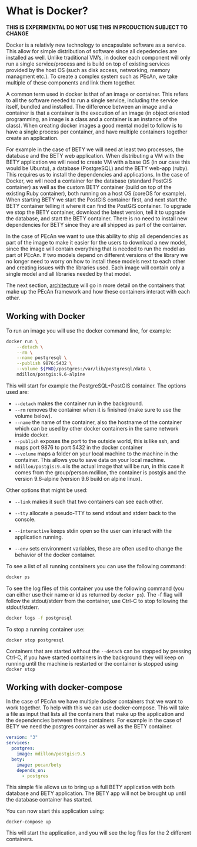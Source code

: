 
# What is Docker?

**THIS IS EXPERIMENTAL DO NOT USE THIS IN PRODUCTION SUBJECT TO CHANGE**

Docker is a relativly new technology to encapsulate software as a service. This allow for simple distribution of software since all depedencies are installed as well. Unlike traditional VM's, in docker each component will only run a single service/process and is build on top of existing services provided by the host OS (such as disk access, networking, memory managment etc.). To create a complex system such as PEcAn, we take multiple of these components and link them together.

A common term used in docker is that of an image or container. This refers to all the software needed to run a single service, including the service itself, bundled and installed. The difference between an image and a container is that a container is the execution of an image  (in object oriented programming, an image is a class and a container is an instance of the class). When creating docker images a good mental model to follow is to have a single process per container, and have multiple containers together create an application.

For example in the case of BETY we will need at least two processes, the database and the BETY web application. When distributing a VM with the BETY application we will need to create VM with a base OS (in our case this would be Ubuntu), a database (PostgreSQL) and the BETY web-app (ruby). This requires us to install the dependencies and applications. In the case of Docker, we will need a container for the database (standard PostGIS container) as well as the custom BETY container (build on top of the existing Ruby container), both running on a host OS (coreOS for example). When starting BETY we start the PostGIS container first, and next start the BETY container telling it where it can find the PostGIS container. To upgrade we stop the BETY container, download the latest version, tell it to upgrade the database, and start the BETY container. There is no need to install new dependencies for BETY since they are all shipped as part of the container.

In the case of PEcAn we want to use this ability to ship all dependencies as part of the image to make it easier for the users to download a new model, since the image will contain everything that is needed to run the model as part of PEcAn. If two models depend on different versions of the library we no longer need to worry on how to install these models next to each other and creating issues with the libraries used. Each image will contain only a single model and all libraries needed by that model.

The next section, [architecture](architecture.md) will go in more detail on the containers that make up the PEcAn framework and how these containers interact with each other.

## Working with Docker

To run an image you will use the docker command line, for example:

```bash
docker run \
	--detach \
	--rm \
	--name postgresql \
	--publish 9876:5432 \
	--volume ${PWD}/postgres:/var/lib/postgresql/data \
	mdillon/postgis:9.6-alpine
```

This will start for example the PostgreSQL+PostGIS container. The options used are:

- `--detach` makes the container run in the background. 
- `--rm` removes the container when it is finished (make sure to use the volume below).
- `--name` the name of the container, also the hostname of the container which can be used by other docker containers in the same network inside docker.
- `--publish` exposes the port to the outside world, this is like ssh, and maps port 9876 to port 5432 in the docker container
- `--volume` maps a folder on your local machine to the machine in the container. This allows you to save data on your local machine. 
- `mdillon/postgis:9.4` is the actual image that will be run, in this case it comes from the group/person mdillon, the container is postgis and the version 9.6-alpine (version 9.6 build on alpine linux).

Other options that might be used:

- `--link` makes it such that two containers can see each other.


- `--tty` allocate a pseudo-TTY to send stdout and stderr back to the console.
- `--interactive` keeps stdin open so the user can interact with the application running.
- `--env` sets environment variables, these are often used to change the behavior of the docker container.

To see a list of all running containers you can use the following command:

```bash
docker ps
```

To see the log files of this container you use the following command (you can either use their name or id as returned by `docker ps`). The -f flag will follow the stdout/stderr from the container, use Ctrl-C to stop following the stdout/stderr.

```bash
docker logs -f postgresql
```

To stop a running container use:

```
docker stop postgresql
```

Containers that are started without the `--detach` can be stopped by pressing Ctrl-C, if you have started containers in the background they will keep on running until the machine is restarted or the container is stopped using `docker stop`

## Working with docker-compose

In the case of PEcAn we have multiple docker containers that we want to work together. To help with this we can use docker-compose. This will take a file as input that lists all the containers that make up the application and the dependencies between these containers. For example in the case of BETY we need the postgres container as well as the BETY container. 

```yaml
version: "3"
services:
  postgres:
    image: mdillon/postgis:9.5
  bety:
    image: pecan/bety
    depends_on:
      - postgres
```

This simple file allows us to bring up a full BETY application with both database and BETY application. The BETY app will not be brought up until the database container has started.

You can now start this application using:

```
docker-compose up
```

This will start the application, and you will see the log files for the 2 different containers.